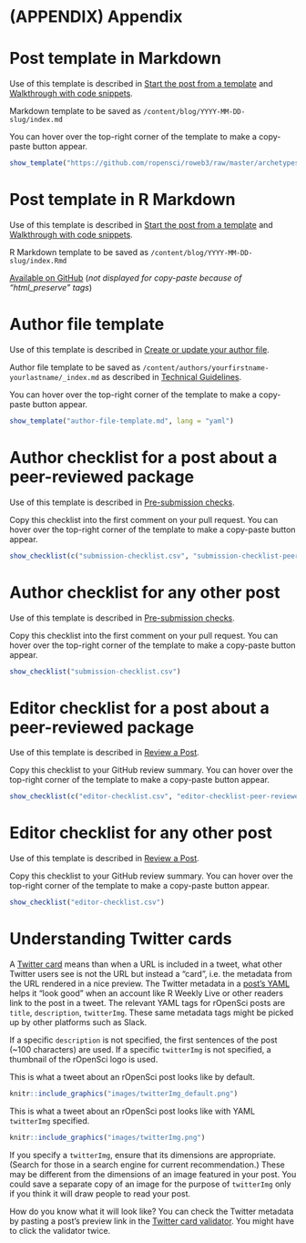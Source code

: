 # (APPENDIX) Appendix {-}

# Post template in Markdown {#templatemd}

Use of this template is described in [Start the post from a template](#templates) and [Walkthrough with code snippets](#usetemplates).

Markdown template to be saved as `/content/blog/YYYY-MM-DD-slug/index.md`

You can hover over the top-right corner of the template to make a copy-paste button appear.

```r
show_template("https://github.com/ropensci/roweb3/raw/master/archetypes/md/index.md", lang = "markdown")
```

# Post template in R Markdown {#templatermd}

Use of this template is described in [Start the post from a template](#templates) and [Walkthrough with code snippets](#usetemplates).

R Markdown template to be saved as `/content/blog/YYYY-MM-DD-slug/index.Rmd`

[Available on GitHub](https://github.com/ropensci/roweb3/blob/master/archetypes/Rmd/index.md) (_not displayed for copy-paste because of "html_preserve" tags_)

# Author file template {#authortemplate}

Use of this template is described in [Create or update your author file](#createauthorfile).

Author file template to be saved as `/content/authors/yourfirstname-yourlastname/_index.md` as described in [Technical Guidelines](#createauthorfile).

You can hover over the top-right corner of the template to make a copy-paste button appear.

```r
show_template("author-file-template.md", lang = "yaml")
```

# Author checklist for a post about a peer-reviewed package {#authorchecklistpeer}

Use of this template is described in [Pre-submission checks](#presubchecks).

Copy this checklist into the first comment on your pull request.
You can hover over the top-right corner of the template to make a copy-paste button appear.

```r
show_checklist(c("submission-checklist.csv", "submission-checklist-peer-reviewed-pkg.csv"))
```

# Author checklist for any other post {#authorchecklistany}

Use of this template is described in [Pre-submission checks](#presubchecks).

Copy this checklist into the first comment on your pull request. 
You can hover over the top-right corner of the template to make a copy-paste button appear.

```r
show_checklist("submission-checklist.csv")
```

# Editor checklist for a post about a peer-reviewed package {#editorchecklistpeer}

Use of this template is described in [Review a Post](#review).

Copy this checklist to your GitHub review summary.
You can hover over the top-right corner of the template to make a copy-paste button appear.

```r
show_checklist(c("editor-checklist.csv", "editor-checklist-peer-reviewed-pkg.csv"))
```

# Editor checklist for any other post {#editorchecklistany}

Use of this template is described in [Review a Post](#review).

Copy this checklist to your GitHub review summary.
You can hover over the top-right corner of the template to make a copy-paste button appear.

```r
show_checklist("editor-checklist.csv")
```

# Understanding Twitter cards {#twittercards}

A [Twitter card](https://developer.twitter.com/en/docs/tweets/optimize-with-cards/overview/abouts-cards) means than when a URL is included in a tweet, what other Twitter users see is not the URL but instead a "card", i.e. the metadata from the URL rendered in a nice preview.
The Twitter metadata in a [post's YAML](whatgoesinyaml) helps it "look good" when an account like R Weekly Live or other readers link to the post in a tweet. 
The relevant YAML tags for rOpenSci posts are `title`, `description`, `twitterImg`.
These same metadata tags might be picked up by other platforms such as Slack.

If a specific `description` is not specified, the first sentences of the post (~100 characters) are used.
If a specific `twitterImg` is not specified, a thumbnail of the rOpenSci logo is used. 

This is what a tweet about an rOpenSci post looks like by default.

```r
knitr::include_graphics("images/twitterImg_default.png")
```

This is what a tweet about an rOpenSci post looks like with YAML `twitterImg` specified.

```r
knitr::include_graphics("images/twitterImg.png")
```

If you specify a `twitterImg`, ensure that its dimensions are appropriate. 
(Search for those in a search engine for current recommendation.) 
These may be different from the dimensions of an image featured in your post. 
You could save a separate copy of an image for the purpose of `twitterImg` only if you think it will draw people to read your post.

How do you know what it will look like?
You can check the Twitter metadata by pasting a post's preview link in the [Twitter card validator](https://cards-dev.twitter.com/validator). 
You might have to click the validator twice.


